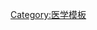 {{Navbox
| name  = 妇科抗感染药和防腐剂
| title = [[妇科]][[抗感染药]]和[[防腐剂]]（[[ATC code G01|G01]]）
| state = {{{state|autocollapse}}}
|listclass = hlist
| color = 
| groupstyle = background:#BBEEBB;
| group1 = [[抗菌剂]]
|  list1 =
* {{link-en|克念菌素|Candicidin}}
* [[氯霉素]]
* {{link-en|曲古霉素|Hachimycin}}
* [[氧四环素]]
* {{link-en|卡非西林|Carfecillin}}
* {{link-en|美帕曲星|Mepartricin}}
* [[克林霉素]]
* {{link-en|喷他霉素|Pentamycin}}
| group2 = [[砷]]化物
|  list2 =
* {{link-en|乙酰胂胺|Acetarsol}}
| group3 = [[喹啉]]派生物
|  list3 =
* {{link-en|双碘喹啉|Diiodohydroxyquinoline}}
* {{link-en|氯碘羟喹|Clioquinol}}
* {{link-en|氯喹那多|Chlorquinaldol}}
* [[地喹氯铵]]
* {{link-en|溴羟喹啉|Broxyquinoline}}
* [[8-羟基喹啉]]
| group4 = [[有机酸]]
|  list4 =
* [[乳酸]]
* [[醋酸]]
* [[抗坏血酸]]
| group5 = [[磺胺剂]]
|  list5 =
* {{link-en|磺胺托拉米|Sulfatolamide}}
| group6 = [[抗真菌药]]
| list6 = {{Navbox subgroup
  |groupstyle = background:#CCFFCC;
  | group1 = [[咪唑]]
  | list1 =
* [[甲硝哒唑]]
* [[克霉唑]]
* [[咪康唑]]
* [[益康唑]]
* [[奥硝唑]]
* {{link-en|异康唑|Isoconazole}}
* {{link-en|噻康唑|Tioconazole}}
* [[酮康唑]]
* {{link-en|芬替康唑|Fenticonazole}}
* {{link-en|阿扎硝唑|Azanidazole}}
* {{link-en|普罗硝唑|Propenidazole}}
* {{link-en|布康唑|Butoconazole}}
* {{link-en|奥莫康唑|Omoconazole}}
* {{link-en|奥昔康唑|Oxiconazole}}
* [[氟曲马唑]]
  | group2 = [[三唑]]
  | list2 =
* {{link-en|特康唑|Terconazole}}
  | group3 = {{link-en|多烯杀菌药|Polyene antimycotic}}
  | list3 =
* [[制霉菌素]]
* [[纳他霉素]]
* [[二性霉素B]]
  | group4 = 其他
  | list4 =
* {{link-en|环匹罗司|Ciclopirox}}
* [[结晶紫]]
}}
| group7 = 其他
|  list7 =
* {{link-en|氯登妥因|Clodantoin}}
* [[肌苷]]
* {{link-en|聚甲酚磺醛|Policresulen}}
* {{link-en|硝呋太尔|Nifuratel}}
* [[呋喃唑酮]]
* [[聚乙烯吡咯酮碘]]
* {{link-en|丙噻酯|Protiofate}}
* {{link-en|发酵乳杆菌|Lactobacillus fermentum}}
* {{link-en|地衣酸铜|Copper usnate}}

| belowstyle = background: transparent; padding: 0px;
| below = {{Reproductive medicine navs}}

}}<noinclude>
{{collapsible option}}

[[Category:医学模板]]
</noinclude>